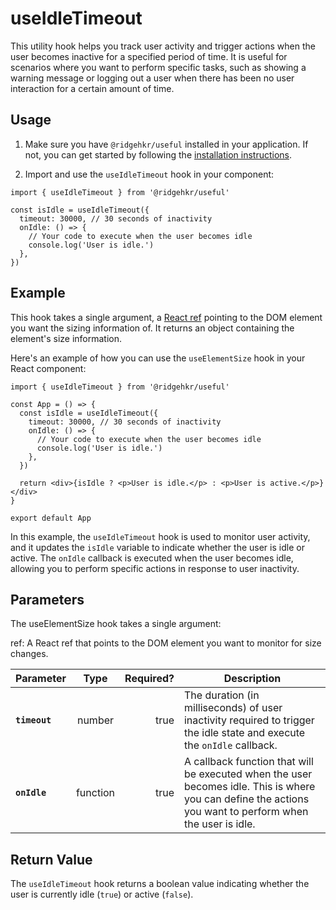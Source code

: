 # useIdleTimeout

This utility hook helps you track user activity and trigger actions when the user becomes inactive for a specified period of time. It is useful for scenarios where you want to perform specific tasks, such as showing a warning message or logging out a user when there has been no user interaction for a certain amount of time.

## Usage

1. Make sure you have `@ridgehkr/useful` installed in your application. If not, you can get started by following the [installation instructions](/#getting-started).

2. Import and use the `useIdleTimeout` hook in your component:

```tsx
import { useIdleTimeout } from '@ridgehkr/useful'

const isIdle = useIdleTimeout({
  timeout: 30000, // 30 seconds of inactivity
  onIdle: () => {
    // Your code to execute when the user becomes idle
    console.log('User is idle.')
  },
})
```

## Example

This hook takes a single argument, a [React ref](https://react.dev/learn/referencing-values-with-refs) pointing to the DOM element you want the sizing information of. It returns an object containing the element's size information.

Here's an example of how you can use the `useElementSize` hook in your React component:

```tsx
import { useIdleTimeout } from '@ridgehkr/useful'

const App = () => {
  const isIdle = useIdleTimeout({
    timeout: 30000, // 30 seconds of inactivity
    onIdle: () => {
      // Your code to execute when the user becomes idle
      console.log('User is idle.')
    },
  })

  return <div>{isIdle ? <p>User is idle.</p> : <p>User is active.</p>}</div>
}

export default App
```

In this example, the `useIdleTimeout` hook is used to monitor user activity, and it updates the `isIdle` variable to indicate whether the user is idle or active. The `onIdle` callback is executed when the user becomes idle, allowing you to perform specific actions in response to user inactivity.

## Parameters

The useElementSize hook takes a single argument:

ref: A React ref that points to the DOM element you want to monitor for size changes.

| Parameter     |   Type   | Required? | Description                                                                                                                                               |
| :------------ | :------: | --------: | --------------------------------------------------------------------------------------------------------------------------------------------------------- |
| **`timeout`** |  number  |      true | The duration (in milliseconds) of user inactivity required to trigger the idle state and execute the `onIdle` callback.                                   |
| **`onIdle`**  | function |      true | A callback function that will be executed when the user becomes idle. This is where you can define the actions you want to perform when the user is idle. |

## Return Value

The `useIdleTimeout` hook returns a boolean value indicating whether the user is currently idle (`true`) or active (`false`).
